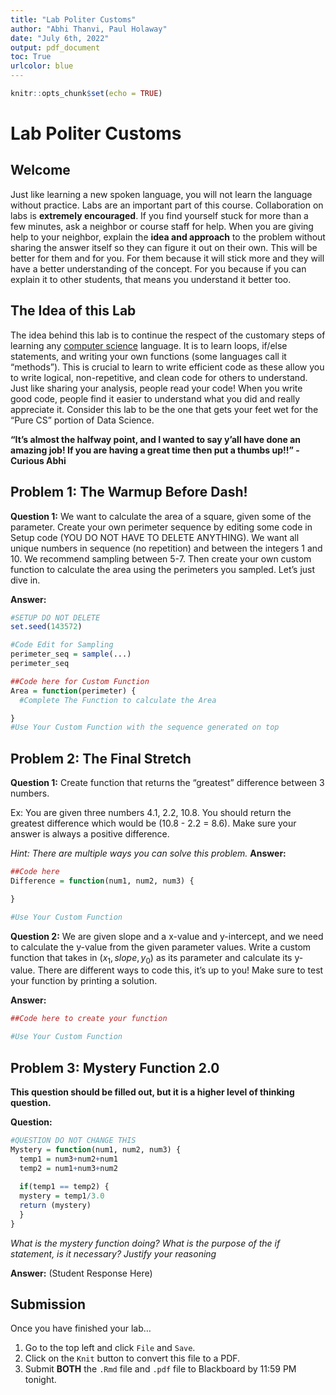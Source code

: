 ```yaml
---
title: "Lab Politer Customs"
author: "Abhi Thanvi, Paul Holaway"
date: "July 6th, 2022"
output: pdf_document
toc: True
urlcolor: blue
---
```


```r
knitr::opts_chunk$set(echo = TRUE)
```
\newpage

# Lab Politer Customs

## Welcome

Just like learning a new spoken language, you will not learn the language without practice. Labs are an important part of this course. Collaboration on labs is **extremely encouraged**. If you find yourself stuck for more than a few minutes, ask a neighbor or course staff for help. When you are giving help to your neighbor, explain the **idea and approach** to the problem without sharing the answer itself so they can figure it out on their own. This will be better for them and for you. For them because it will stick more and they will have a better understanding of the concept. For you because if you can explain it to other students, that means you understand it better too.

## The Idea of this Lab

The idea behind this lab is to continue the respect of the customary steps of learning any [computer science](https://www.youtube.com/watch?v=In3w9uF__P0) language. It is to learn loops, if/else statements, and writing your own functions (some languages call it "methods"). This is crucial to learn to write efficient code as these allow you to write logical, non-repetitive, and clean code for others to understand. Just like sharing your analysis, people read your code! When you write good code, people find it easier to understand what you did and really appreciate it. Consider this lab to be the one that gets your feet wet for the "Pure CS" portion of Data Science.

  **"It's almost the halfway point, and I wanted to say y'all have done an amazing job! If you are having a great time then put a thumbs up!!" - Curious Abhi**

## Problem 1: The Warmup Before Dash!

**Question 1:** We want to calculate the area of a square, given some of the parameter. Create your own perimeter sequence by editing some code in Setup code (YOU DO NOT HAVE TO DELETE ANYTHING). We want all unique numbers in sequence (no repetition) and between the integers 1 and 10. We recommend sampling between 5-7. Then create your own custom function to calculate the area using the perimeters you sampled. Let's just dive in.

**Answer:**

```r
#SETUP DO NOT DELETE
set.seed(143572)

#Code Edit for Sampling
perimeter_seq = sample(...)
perimeter_seq

##Code here for Custom Function
Area = function(perimeter) {
  #Complete The Function to calculate the Area

}
#Use Your Custom Function with the sequence generated on top

```

\newpage

## Problem 2: The Final Stretch

**Question 1:** Create function that returns the "greatest" difference between 3 numbers. 

Ex: You are given three numbers 4.1, 2.2, 10.8. You should return the greatest difference which would be (10.8 - 2.2 = 8.6). Make sure your answer is always a positive difference. 

*Hint: There are multiple ways you can solve this problem.*
**Answer:**

```r

##Code here
Difference = function(num1, num2, num3) {

}

#Use Your Custom Function
```

**Question 2:** We are given slope and a x-value and y-intercept, and we need to calculate the y-value from the given parameter values. Write a custom function that takes in $(x_1,slope,y_0)$ as its parameter and calculate its y-value. There are different ways to code this, it's up to you! Make sure to test your function by printing a solution.

**Answer:**

```r

##Code here to create your function

#Use Your Custom Function

```


\newpage
## Problem 3: Mystery Function 2.0

**This question should be filled out, but it is a higher level of thinking question.**

**Question:** 
```r
#QUESTION DO NOT CHANGE THIS
Mystery = function(num1, num2, num3) {
  temp1 = num3+num2+num1
  temp2 = num1+num3+num2
  
  if(temp1 == temp2) {
  mystery = temp1/3.0
  return (mystery)
  }
}
```

*What is the mystery function doing? What is the purpose of the if statement, is it necessary? Justify your reasoning*

**Answer:** (Student Response Here)

## Submission
Once you have finished your lab...

1. Go to the top left and click `File` and `Save`.
2. Click on the `Knit` button to convert this file to a PDF.
3. Submit **BOTH** the `.Rmd` file and `.pdf` file to Blackboard by 11:59 PM tonight.